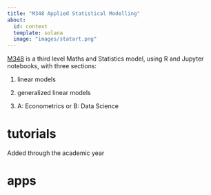 ```yaml
---
title: "M348 Applied Statistical Modelling"
about:
  id: context
  template: solana
  image: "images/statart.png"
---
```


::: {#context}
[M348](https://www.open.ac.uk/courses/modules/m348) is a third level Maths and Statistics model, using R and Jupyter notebooks, with three sections:

1.  linear models

2.  generalized linear models

3.  A: Econometrics or B: Data Science
:::

# tutorials

Added through the academic year

# apps
